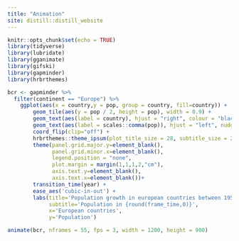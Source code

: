 ```yaml
---
title: "Animation"
site: distill::distill_website
---
```


```r
knitr::opts_chunk$set(echo = TRUE)
library(tidyverse)
library(lubridate)
library(gganimate)
library(gifski)
library(gapminder)
library(hrbrthemes)
```


```r
bcr <- gapminder %>% 
  filter(continent == "Europe") %>% 
    ggplot(aes(x = country,y = pop, group = country, fill=country)) +
        geom_tile(aes(y = pop / 2, height = pop), width = 0.9) +
        geom_text(aes(label = country), hjust = "right", colour = "black", fontface = "bold", nudge_y = -100000) +
        geom_text(aes(label = scales::comma(pop)), hjust = "left", nudge_y = 100000, colour = "black") +
        coord_flip(clip="off") +
        hrbrthemes::theme_ipsum(plot_title_size = 28, subtitle_size = 24, base_size = 20) +
        theme(panel.grid.major.y=element_blank(),
              panel.grid.minor.x=element_blank(),
              legend.position = "none",
              plot.margin = margin(1,1,1,2,"cm"),
              axis.text.y=element_blank(),
              axis.text.x=element_blank())+
        transition_time(year) +
        ease_aes('cubic-in-out') +
        labs(title='Population growth in european countries between 1952 and 2007',
             subtitle='Population in {round(frame_time,0)}',
             x='European countries',
             y='Population')

animate(bcr, nframes = 55, fps = 3, width = 1200, height = 900)

```
